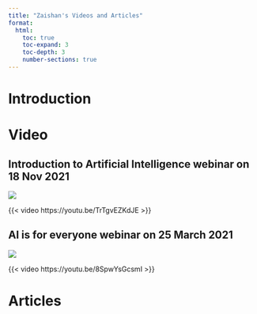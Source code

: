 ```yaml
---
title: "Zaishan's Videos and Articles"
format:
  html:
    toc: true
    toc-expand: 3
    toc-depth: 3
    number-sections: true
---
```


# Introduction



# Video

## Introduction to Artificial Intelligence webinar on 18 Nov 2021

::: {layout="[20,50]"}

![](intro_2_AI_2021_11_18.png)

{{< video https://youtu.be/TrTgvEZKdJE >}}

:::

## AI is for everyone webinar on 25 March 2021

::: {layout="[20,50]"}

![](AI_4_everyone_2021_03_25.PNG)

{{< video https://youtu.be/8SpwYsGcsmI >}}

:::

# Articles
